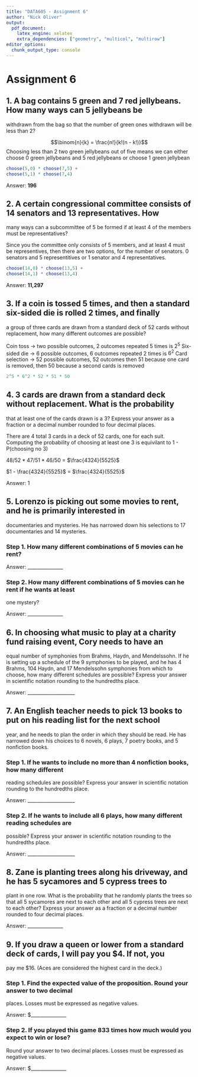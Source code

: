 ```yaml
---
title: "DATA605 - Assignment 6"
author: "Nick Oliver"
output:
  pdf_document:
    latex_engine: xelatex
    extra_dependencies: ["geometry", "multicol", "multirow"]
editor_options: 
  chunk_output_type: console
---
```


# Assignment 6

## 1. A bag contains 5 green and 7 red jellybeans. How many ways can 5 jellybeans be
withdrawn from the bag so that the number of green ones withdrawn will be less than
2?

$$\binom{n}{k} = \frac{n!}{k!(n - k!)}$$
Choosing less than 2 two green jellybeans out of five means we can either choose 0 green jellybeans and 5 red jellybeans or choose 1 green jellybean

```r
choose(5,0) * choose(7,5) +
choose(5,1) * choose(7,4)
```


Answer: **196**

## 2. A certain congressional committee consists of 14 senators and 13 representatives. How
many ways can a subcommittee of 5 be formed if at least 4 of the members must be
representatives?

Since you the committee only consists of 5 members, and at least 4 must be representives, then there are two options, for the number of senators. 0 senators and 5 representitives or 1 senator and 4 representatives.

```r
choose(14,0) * choose(13,5) +
choose(14,1) * choose(13,4)
```


Answer: **11,297**

## 3. If a coin is tossed 5 times, and then a standard six-sided die is rolled 2 times, and finally
a group of three cards are drawn from a standard deck of 52 cards without
replacement, how many different outcomes are possible?

Coin toss -> two possible outcomes, 2 outcomes repeated 5 times is $2^5$
Six-sided die -> 6 possible outcomes, 6 outcomes repeated 2 times is $6^2$
Card selection -> 52 possible outcomes, 52 outcomes then 51 because one card is removed, then 50 because a second cards is removed

```r
2^5 * 6^2 * 52 * 51 * 50
```

## 4. 3 cards are drawn from a standard deck without replacement. What is the probability
that at least one of the cards drawn is a 3? Express your answer as a fraction or a
decimal number rounded to four decimal places.

There are 4 total 3 cards in a deck of 52 cards, one for each suit. Computing the probability of choosing at least one 3 is equivilant to 1 - P(choosing no 3)

$48/52 * 47/51 * 46/50$ = $\frac{4324}{5525}$

$1 - \frac{4324}{5525}$ = $\frac{4324}{5525}$

Answer: $1$

## 5. Lorenzo is picking out some movies to rent, and he is primarily interested in
documentaries and mysteries. He has narrowed down his selections to 17
documentaries and 14 mysteries.

### Step 1. How many different combinations of 5 movies can he rent?

Answer: _______________

### Step 2. How many different combinations of 5 movies can he rent if he wants at least
one mystery?

Answer: _______________

## 6. In choosing what music to play at a charity fund raising event, Cory needs to have an
equal number of symphonies from Brahms, Haydn, and Mendelssohn. If he is setting up
a schedule of the 9 symphonies to be played, and he has 4 Brahms, 104 Haydn, and 17
Mendelssohn symphonies from which to choose, how many different schedules are
possible? Express your answer in scientific notation rounding to the hundredths place.

Answer: ____________________

## 7. An English teacher needs to pick 13 books to put on his reading list for the next school
year, and he needs to plan the order in which they should be read. He has narrowed
down his choices to 6 novels, 6 plays, 7 poetry books, and 5 nonfiction books.

### Step 1. If he wants to include no more than 4 nonfiction books, how many different
reading schedules are possible? Express your answer in scientific notation rounding to
the hundredths place.

Answer: ____________________

### Step 2. If he wants to include all 6 plays, how many different reading schedules are
possible? Express your answer in scientific notation rounding to the hundredths place.

Answer: ____________________

## 8. Zane is planting trees along his driveway, and he has 5 sycamores and 5 cypress trees to
plant in one row. What is the probability that he randomly plants the trees so that all 5
sycamores are next to each other and all 5 cypress trees are next to each other?
Express your answer as a fraction or a decimal number rounded to four decimal places.

Answer: _______________

## 9. If you draw a queen or lower from a standard deck of cards, I will pay you $4. If not, you
pay me $16. (Aces are considered the highest card in the deck.)

### Step 1. Find the expected value of the proposition. Round your answer to two decimal
places. Losses must be expressed as negative values.

Answer: $_______________

### Step 2. If you played this game 833 times how much would you expect to win or lose?
Round your answer to two decimal places. Losses must be expressed as negative
values.

Answer: $_______________
